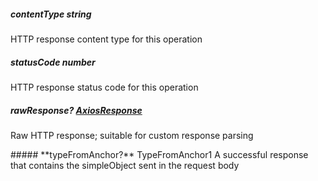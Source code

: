 
##### **contentType** string
HTTP response content type for this operation

##### **statusCode** number
HTTP response status code for this operation

##### **rawResponse?** [AxiosResponse](https://axios-http.com/docs/res_schema)
Raw HTTP response; suitable for custom response parsing

<Collapsible>
    ##### **typeFromAnchor?** TypeFromAnchor1
    A successful response that contains the simpleObject sent in the request body
    <Collapsible.Break/>
    <TypeFromAnchor1/>
</Collapsible>

